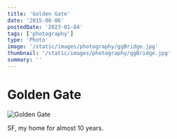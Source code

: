 ```yaml
---
title: 'Golden Gate'
date: '2015-08-06'
postedDate: '2023-01-04'
tags: ['photography']
type: 'Photo'
image: '/static/images/photography/ggBridge.jpg'
thumbnail: '/static/images/photography/ggBridge.jpg'
summary: ''
---
```


# Golden Gate

![Golden Gate](/static/images/photography/ggBridge.jpg)

SF, my home for almost 10 years.
